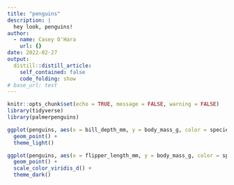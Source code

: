 ```yaml
---
title: "penguins"
description: |
  hey look, penguins!
author:
  - name: Casey O'Hara
    url: {}
date: 2022-02-27
output:
  distill::distill_article:
    self_contained: false
    code_folding: show
# base_url: test
---
```



```r
knitr::opts_chunk$set(echo = TRUE, message = FALSE, warning = FALSE)
library(tidyverse)
library(palmerpenguins)
```


```r
ggplot(penguins, aes(x = bill_depth_mm, y = body_mass_g, color = species)) +
  geom_point() +
  theme_light()
```

```r
ggplot(penguins, aes(x = flipper_length_mm, y = body_mass_g, color = species)) +
  geom_point() +
  scale_color_viridis_d() +
  theme_dark()
```
